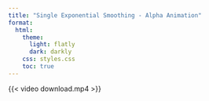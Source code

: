 ```yaml
---
title: "Single Exponential Smoothing - Alpha Animation"
format:
  html:
    theme:
      light: flatly
      dark: darkly
    css: styles.css
    toc: true
---
```


{{< video download.mp4 >}}
